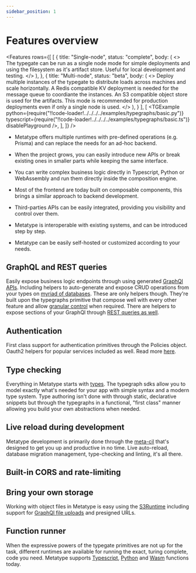 ```yaml
---
sidebar_position: 1
---
```




# Features overview

<Features
  rows={[
  [
    {
      title: "Single-node",
      status: "complete",
      body: (
        <>
          The typegate can be run as a single node mode for simple deployments and
          using the filesystem as it's artifact store. Useful for local
          development and testing.
        </>
      ),
    }, 
    {
      title: "Multi-node",
      status: "beta",
      body: (
        <>
          Deploy multiple instances of the typegate to distribute loads across
          machines and scale horizontally. A Redis compatible KV deployment is
          needed for the message queue to coordiante the instances. An S3
          compatible object store is used for the artifacts. This mode is
          recommended for production deployments even if only a single node is
          used.
        </>
      ),
    }
  ],
  [
    <TGExample
      python={require("!!code-loader!../../../../examples/typegraphs/basic.py")}
      typescript={require("!!code-loader!../../../../examples/typegraphs/basic.ts")}
      disablePlayground
    />,
  ],
]}
/>

- Metatype offers multiple runtimes with pre-defined operations (e.g. Prisma) and can replace the needs for an ad-hoc backend.

- When the project grows, you can easily introduce new APIs or break existing ones in smaller parts while keeping the same interface.

- You can write complex business logic directly in Typescript, Python or WebAssembly and run them directly inside the composition engine.

- Most of the frontend are today built on composable components, this brings a similar approach to backend development.

- Third-parties APIs can be easily integrated, providing you visibility and control over them.

- Metatype is interoperable with existing systems, and can be introduced step by step.

- Metatype can be easily self-hosted or customized according to your needs.

## GraphQL and REST queries

Easily expose business logic endpoints through using generated [GraphQl APIs](/docs/reference/runtimes/graphql).
Including helpers to auto-generate and expose CRUD operations from your types on [myriad of databases](/docs/reference/runtimes/prisma).
These are only helpers though.
They're built upon the typegraphs primitive that compose well with every other feature and allow [granular control](/docs/reference/types/parameter-transformations) when required.
There are helpers to expose sections of your GraphQl through [REST queries as well](/docs/guides/rest).

## Authentication

First class support for authentication primitives through the Policies object.
Oauth2 helpers for popular services included as well.
Read more [here](/docs/reference/typegate/authentication).

## Type checking

Everything in Metatype starts with [types](/docs/reference/types).
The typegraph sdks allow you to model exactly what's needed for your app with simple syntax and a modern type system.
Type authoring isn't done with through static, declarative snippets but through the typegraphs in a functional, "first class" manner allowing you build your own abstractions when needed.

## Live reload during development

Metatype development is primarily done through the [meta-cil](/docs/reference/meta-cli) that's designed to get you up and productive in no time.
Live auto-reload, database migration management, type-checking and linting, it's all there.

## Built-in CORS and rate-limiting

## Bring your own storage

Working with object files in Metatype is easy using the [S3Runtime](/docs/reference/runtimes/s3) including support for [GraphQl file uploads](/docs/guides/files-upload) and presigned URLs.

## Function runner

When the expressive powers of the typegate primitives are not up for the task, different runtimes are available for running the exact, turing complete, code you need. 
Metatype supports [Typescript](/docs/reference/runtimes/deno), [Python](/docs/reference/runtimes/python) and [Wasm](/docs/reference/runtimes/wasm) functions today.
